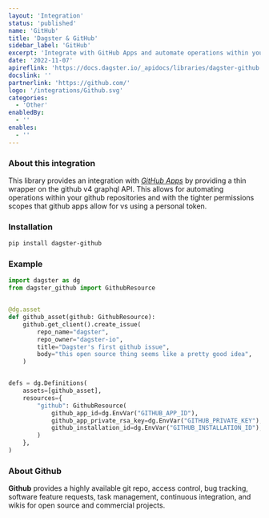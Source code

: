 ```yaml
---
layout: 'Integration'
status: 'published'
name: 'GitHub'
title: 'Dagster & GitHub'
sidebar_label: 'GitHub'
excerpt: 'Integrate with GitHub Apps and automate operations within your github repositories.'
date: '2022-11-07'
apireflink: 'https://docs.dagster.io/_apidocs/libraries/dagster-github'
docslink: ''
partnerlink: 'https://github.com/'
logo: '/integrations/Github.svg'
categories:
  - 'Other'
enabledBy:
  - ''
enables:
  - ''
---
```


### About this integration

This library provides an integration with _[GitHub Apps](https://docs.github.com/en/developers/apps/getting-started-with-apps/about-apps)_ by providing a thin wrapper on the github v4 graphql API. This allows for automating operations within your github repositories and with the tighter permissions scopes that github apps allow for vs using a personal token.

### Installation

```bash
pip install dagster-github
```

### Example

```python
import dagster as dg
from dagster_github import GithubResource


@dg.asset
def github_asset(github: GithubResource):
    github.get_client().create_issue(
        repo_name="dagster",
        repo_owner="dagster-io",
        title="Dagster's first github issue",
        body="this open source thing seems like a pretty good idea",
    )


defs = dg.Definitions(
    assets=[github_asset],
    resources={
        "github": GithubResource(
            github_app_id=dg.EnvVar("GITHUB_APP_ID"),
            github_app_private_rsa_key=dg.EnvVar("GITHUB_PRIVATE_KEY"),
            github_installation_id=dg.EnvVar("GITHUB_INSTALLATION_ID"),
        )
    },
)
```

### About Github

**Github** provides a highly available git repo, access control, bug tracking, software feature requests, task management, continuous integration, and wikis for open source and commercial projects.
